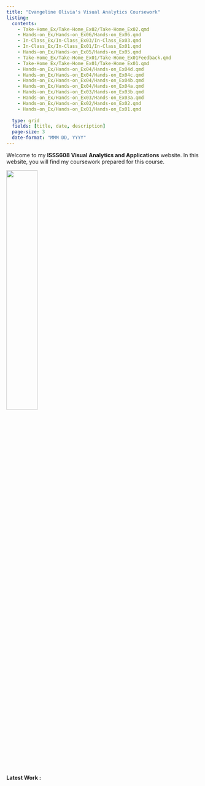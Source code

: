 ```yaml
---
title: "Evangeline Olivia's Visual Analytics Coursework"
listing:
  contents:
    - Take-Home_Ex/Take-Home_Ex02/Take-Home_Ex02.qmd
    - Hands-on_Ex/Hands-on_Ex06/Hands-on_Ex06.qmd
    - In-Class_Ex/In-Class_Ex03/In-Class_Ex03.qmd
    - In-Class_Ex/In-Class_Ex01/In-Class_Ex01.qmd
    - Hands-on_Ex/Hands-on_Ex05/Hands-on_Ex05.qmd
    - Take-Home_Ex/Take-Home_Ex01/Take-Home_Ex01Feedback.qmd
    - Take-Home_Ex/Take-Home_Ex01/Take-Home_Ex01.qmd
    - Hands-on_Ex/Hands-on_Ex04/Hands-on_Ex04d.qmd
    - Hands-on_Ex/Hands-on_Ex04/Hands-on_Ex04c.qmd
    - Hands-on_Ex/Hands-on_Ex04/Hands-on_Ex04b.qmd
    - Hands-on_Ex/Hands-on_Ex04/Hands-on_Ex04a.qmd
    - Hands-on_Ex/Hands-on_Ex03/Hands-on_Ex03b.qmd
    - Hands-on_Ex/Hands-on_Ex03/Hands-on_Ex03a.qmd
    - Hands-on_Ex/Hands-on_Ex02/Hands-on_Ex02.qmd
    - Hands-on_Ex/Hands-on_Ex01/Hands-on_Ex01.qmd
    
  type: grid
  fields: [title, date, description]
  page-size: 3
  date-format: "MMM DD, YYYY"
---
```


Welcome to my **ISSS608 Visual Analytics and Applications** website. In this website, you will find my coursework prepared for this course.

![](images/index.png){.center width="40%"}

**Latest Work :**
